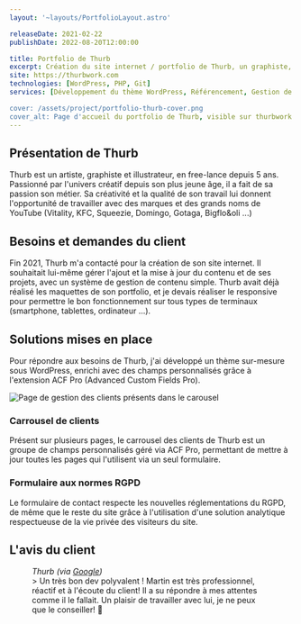 ```yaml
---
layout: '~layouts/PortfolioLayout.astro'

releaseDate: 2021-02-22
publishDate: 2022-08-20T12:00:00

title: Portfolio de Thurb
excerpt: Création du site internet / portfolio de Thurb, un graphiste, illustrateur et artiste free-lance.
site: https://thurbwork.com
technologies: [WordPress, PHP, Git]
services: [Développement du thème WordPress, Référencement, Gestion de l'hébergement, Formation]

cover: /assets/project/portfolio-thurb-cover.png
cover_alt: Page d'accueil du portfolio de Thurb, visible sur thurbwork.com
---
```


## Présentation de Thurb

Thurb est un artiste, graphiste et illustrateur, en free-lance depuis 5 ans. Passionné par l'univers créatif depuis son plus jeune âge, il a fait de sa passion son métier.
Sa créativité et la qualité de son travail lui donnent l'opportunité de travailler avec des marques et des grands noms de YouTube (Vitality, KFC, Squeezie, Domingo, Gotaga, Bigflo&oli ...)

## Besoins et demandes du client

Fin 2021, Thurb m'a contacté pour la création de son site internet. Il souhaitait lui-même gérer l'ajout et la mise à jour du contenu et de ses projets, avec un système de gestion de contenu simple.
Thurb avait déjà réalisé les maquettes de son portfolio, et je devais réaliser le responsive pour permettre le bon fonctionnement sur tous types de terminaux (smartphone, tablettes, ordinateur ...).

## Solutions mises en place

Pour répondre aux besoins de Thurb, j'ai développé un thème sur-mesure sous WordPress, enrichi avec des champs personnalisés grâce à l'extension ACF Pro (Advanced Custom Fields Pro).

![Page de gestion des clients présents dans le carousel](/assets/project/portfolio-thurb-carousel.png)

### Carrousel de clients

Présent sur plusieurs pages, le carrousel des clients de Thurb est un groupe de champs personnalisés géré via ACF Pro, permettant de mettre à jour toutes les pages qui l'utilisent via un seul formulaire.

### Formulaire aux normes RGPD

Le formulaire de contact respecte les nouvelles réglementations du RGPD, de même que le reste du site grâce à l'utilisation d'une solution analytique respectueuse de la vie privée des visiteurs du site.

## L'avis du client

<figure class="portfolio_item__review">
<figcaption><cite>Thurb (via <a href="https://goo.gl/maps/qm93aM1WGeaszthr9"  rel="noopener nofollow noreferrer" target="_blank">Google</a>)</cite></figcaption>
> Un très bon dev polyvalent ! Martin est très professionnel, réactif et à l'écoute du client!  Il a su répondre à mes attentes comme il le fallait. Un plaisir de travailler avec lui, je ne peux que le conseiller!  🤝
</figure>

